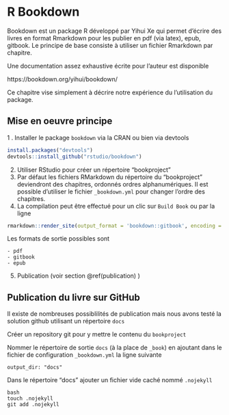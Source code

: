 # R Bookdown {#bookdown}

Bookdown est un package R développé par Yihui Xe qui permet d'écrire des livres en format Rmarkdown pour les publier en pdf (via latex), epub, gitbook. Le principe de base consiste à utiliser un fichier Rmarkdown par chapitre. 


Une documentation assez exhaustive écrite pour l'auteur est disponible 

https://bookdown.org/yihui/bookdown/

Ce chapitre vise simplement à décrire notre expérience du l'utilisation du package. 


## Mise en oeuvre principe 

  1 . Installer le package `bookdown` via la CRAN ou bien via devtools
```r
install.packages("devtools")
devtools::install_github("rstudio/bookdown")
```
  2. Utiliser RStudio pour créer un répertoire "bookproject"
  3. Par défaut les fichiers RMarkdown du répertoire du "bookproject" deviendront des chapitres, ordonnés ordres alphanumériques. Il est possible d'utiliser le fichier `_bookdown.yml` pour changer l'ordre des chapitres. 
  4. La compilation peut être effectué pour un clic sur `Build Book` ou par la ligne 
```r
rmarkdown::render_site(output_format = 'bookdown::gitbook', encoding = 'UTF-8')
```
Les formats de sortie possibles sont

    - pdf
    - gitbook
    - epub
  5. Publication (voir section \@ref(publication) )  
    
##  Publication du livre sur GitHub  {#publication}

Il existe de nombreuses possiblilités de publication mais nous avons testé la solution github utilisant un répertoire `docs`

Créer un repository git pour y mettre le contenu du `bookproject` 

Nommer le répertoire de sortie `docs` (à la place de `_book`) en ajoutant dans le fichier de configuration `_bookdown.yml` la ligne suivante 
```
output_dir: "docs"
```

Dans le répertoire "docs" ajouter un fichier vide caché nommé `.nojekyll` 

```
{bash, eval=FALSE, echo=TRUE}
touch .nojekyll
git add .nojekyll
```


      
  
